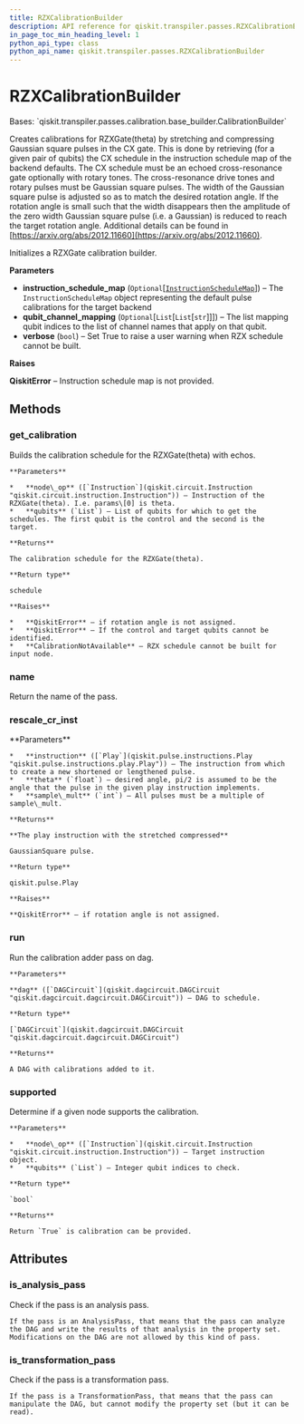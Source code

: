 ```yaml
---
title: RZXCalibrationBuilder
description: API reference for qiskit.transpiler.passes.RZXCalibrationBuilder
in_page_toc_min_heading_level: 1
python_api_type: class
python_api_name: qiskit.transpiler.passes.RZXCalibrationBuilder
---
```


# RZXCalibrationBuilder

<Class id="qiskit.transpiler.passes.RZXCalibrationBuilder" github="https://github.com/qiskit/qiskit/tree/stable/0.22/qiskit/transpiler/passes/calibration/rzx_builder.py" signature="RZXCalibrationBuilder(instruction_schedule_map=None, qubit_channel_mapping=None, verbose=True)">
  Bases: `qiskit.transpiler.passes.calibration.base_builder.CalibrationBuilder`

  Creates calibrations for RZXGate(theta) by stretching and compressing Gaussian square pulses in the CX gate. This is done by retrieving (for a given pair of qubits) the CX schedule in the instruction schedule map of the backend defaults. The CX schedule must be an echoed cross-resonance gate optionally with rotary tones. The cross-resonance drive tones and rotary pulses must be Gaussian square pulses. The width of the Gaussian square pulse is adjusted so as to match the desired rotation angle. If the rotation angle is small such that the width disappears then the amplitude of the zero width Gaussian square pulse (i.e. a Gaussian) is reduced to reach the target rotation angle. Additional details can be found in [https://arxiv.org/abs/2012.11660](https://arxiv.org/abs/2012.11660).

  Initializes a RZXGate calibration builder.

  **Parameters**

  *   **instruction\_schedule\_map** (`Optional`\[[`InstructionScheduleMap`](qiskit.pulse.InstructionScheduleMap "qiskit.pulse.instruction_schedule_map.InstructionScheduleMap")]) – The `InstructionScheduleMap` object representing the default pulse calibrations for the target backend
  *   **qubit\_channel\_mapping** (`Optional`\[`List`\[`List`\[`str`]]]) – The list mapping qubit indices to the list of channel names that apply on that qubit.
  *   **verbose** (`bool`) – Set True to raise a user warning when RZX schedule cannot be built.

  **Raises**

  **QiskitError** – Instruction schedule map is not provided.

  ## Methods

  ### get\_calibration

  <Function id="qiskit.transpiler.passes.RZXCalibrationBuilder.get_calibration" name="get_calibration" signature="RZXCalibrationBuilder.get_calibration(node_op, qubits)">
    Builds the calibration schedule for the RZXGate(theta) with echos.

    **Parameters**

    *   **node\_op** ([`Instruction`](qiskit.circuit.Instruction "qiskit.circuit.instruction.Instruction")) – Instruction of the RZXGate(theta). I.e. params\[0] is theta.
    *   **qubits** (`List`) – List of qubits for which to get the schedules. The first qubit is the control and the second is the target.

    **Returns**

    The calibration schedule for the RZXGate(theta).

    **Return type**

    schedule

    **Raises**

    *   **QiskitError** – if rotation angle is not assigned.
    *   **QiskitError** – If the control and target qubits cannot be identified.
    *   **CalibrationNotAvailable** – RZX schedule cannot be built for input node.
  </Function>

  ### name

  <Function id="qiskit.transpiler.passes.RZXCalibrationBuilder.name" name="name" signature="RZXCalibrationBuilder.name()">
    Return the name of the pass.
  </Function>

  ### rescale\_cr\_inst

  <Function id="qiskit.transpiler.passes.RZXCalibrationBuilder.rescale_cr_inst" name="rescale_cr_inst" signature="static RZXCalibrationBuilder.rescale_cr_inst(instruction, theta, sample_mult=16)">
    **Parameters**

    *   **instruction** ([`Play`](qiskit.pulse.instructions.Play "qiskit.pulse.instructions.play.Play")) – The instruction from which to create a new shortened or lengthened pulse.
    *   **theta** (`float`) – desired angle, pi/2 is assumed to be the angle that the pulse in the given play instruction implements.
    *   **sample\_mult** (`int`) – All pulses must be a multiple of sample\_mult.

    **Returns**

    **The play instruction with the stretched compressed**

    GaussianSquare pulse.

    **Return type**

    qiskit.pulse.Play

    **Raises**

    **QiskitError** – if rotation angle is not assigned.
  </Function>

  ### run

  <Function id="qiskit.transpiler.passes.RZXCalibrationBuilder.run" name="run" signature="RZXCalibrationBuilder.run(dag)">
    Run the calibration adder pass on dag.

    **Parameters**

    **dag** ([`DAGCircuit`](qiskit.dagcircuit.DAGCircuit "qiskit.dagcircuit.dagcircuit.DAGCircuit")) – DAG to schedule.

    **Return type**

    [`DAGCircuit`](qiskit.dagcircuit.DAGCircuit "qiskit.dagcircuit.dagcircuit.DAGCircuit")

    **Returns**

    A DAG with calibrations added to it.
  </Function>

  ### supported

  <Function id="qiskit.transpiler.passes.RZXCalibrationBuilder.supported" name="supported" signature="RZXCalibrationBuilder.supported(node_op, qubits)">
    Determine if a given node supports the calibration.

    **Parameters**

    *   **node\_op** ([`Instruction`](qiskit.circuit.Instruction "qiskit.circuit.instruction.Instruction")) – Target instruction object.
    *   **qubits** (`List`) – Integer qubit indices to check.

    **Return type**

    `bool`

    **Returns**

    Return `True` is calibration can be provided.
  </Function>

  ## Attributes

  ### is\_analysis\_pass

  <Attribute id="qiskit.transpiler.passes.RZXCalibrationBuilder.is_analysis_pass" name="is_analysis_pass">
    Check if the pass is an analysis pass.

    If the pass is an AnalysisPass, that means that the pass can analyze the DAG and write the results of that analysis in the property set. Modifications on the DAG are not allowed by this kind of pass.
  </Attribute>

  ### is\_transformation\_pass

  <Attribute id="qiskit.transpiler.passes.RZXCalibrationBuilder.is_transformation_pass" name="is_transformation_pass">
    Check if the pass is a transformation pass.

    If the pass is a TransformationPass, that means that the pass can manipulate the DAG, but cannot modify the property set (but it can be read).
  </Attribute>
</Class>

